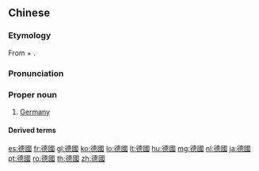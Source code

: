 ==Chinese==
{{zh-forms|s=德国}}

===Etymology===
From {{zh-m|德|Dé|note=abbreviation of {{zh-m|德意志}}, from {{der|zh|de|Deutsch}}}} + {{zh-m|國|country}}.

===Pronunciation===
{{zh-pron
|m=Déguó
|c=dak1 gwok3
|h=pfs=Tet-koet
|md=Dáik-guók
|mn=qz:Tiak-kok/tw,xm,zz:Tek-kok
|w=4teq koq
|cat=pn
}}

===Proper noun===
{{zh-proper noun}}

# [[Germany]]

====Derived terms====
{{zh-der|德國馬克}}

{{zh-cat|Countries}}

[[es:德國]]
[[fr:德國]]
[[gl:德國]]
[[ko:德國]]
[[lo:德國]]
[[lt:德國]]
[[hu:德國]]
[[mg:德國]]
[[nl:德國]]
[[ja:德國]]
[[pt:德國]]
[[ro:德國]]
[[th:德國]]
[[zh:德國]]